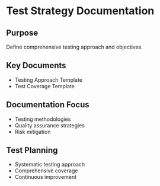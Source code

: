 # Test Strategy Documentation

## Purpose
Define comprehensive testing approach and objectives.

## Key Documents
- Testing Approach Template
- Test Coverage Template

## Documentation Focus
- Testing methodologies
- Quality assurance strategies
- Risk mitigation

## Test Planning
- Systematic testing approach
- Comprehensive coverage
- Continuous improvement
